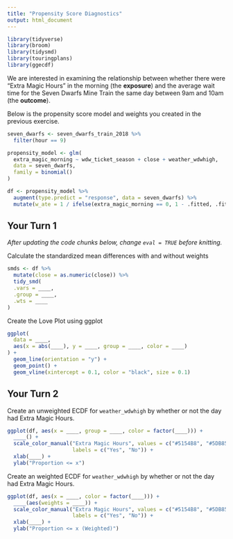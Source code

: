 ```yaml
---
title: "Propensity Score Diagnostics"
output: html_document
---
```



```r
library(tidyverse)
library(broom)
library(tidysmd)
library(touringplans)
library(ggecdf)
```

We are interested in examining the relationship between whether there were "Extra Magic Hours" in the morning (the **exposure**) and the average wait time for the Seven Dwarfs Mine Train the same day between 9am and 10am (the **outcome**).

Below is the propensity score model and weights you created in the previous exercise.

```r
seven_dwarfs <- seven_dwarfs_train_2018 %>%
  filter(hour == 9)

propensity_model <- glm(
  extra_magic_morning ~ wdw_ticket_season + close + weather_wdwhigh,
  data = seven_dwarfs,
  family = binomial()
)

df <- propensity_model %>%
  augment(type.predict = "response", data = seven_dwarfs) %>% 
  mutate(w_ate = 1 / ifelse(extra_magic_morning == 0, 1 - .fitted, .fitted))
```

## Your Turn 1

_After updating the code chunks below, change `eval = TRUE` before knitting._

Calculate the standardized mean differences with and without weights

```r
smds <- df %>% 
  mutate(close = as.numeric(close)) %>% 
  tidy_smd(
  .vars = ____,
  .group = ____,
  .wts = ____
)
```

Create the Love Plot using ggplot

```r
ggplot(
  data = ____,
  aes(x = abs(____), y = ____, group = ____, color = ____)
) +
  geom_line(orientation = "y") +
  geom_point() + 
  geom_vline(xintercept = 0.1, color = "black", size = 0.1)
```



## Your Turn 2

Create an unweighted ECDF for `weather_wdwhigh` by whether or not the day had Extra Magic Hours.

```r
ggplot(df, aes(x = ____, group = ____, color = factor(____))) +
  ____() +
  scale_color_manual("Extra Magic Hours", values = c("#5154B8", "#5DB854"),
                     labels = c("Yes", "No")) + 
  xlab(____) + 
  ylab("Proportion <= x") 
```


Create an weighted ECDF for `weather_wdwhigh` by whether or not the day had Extra Magic Hours.

```r
ggplot(df, aes(x = ____, color = factor(____))) +
  ____(aes(weights = ____)) + 
  scale_color_manual("Extra Magic Hours", values = c("#5154B8", "#5DB854"),
                     labels = c("Yes", "No")) +
  xlab(____) +
  ylab("Proportion <= x (Weighted)")
```

